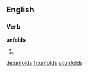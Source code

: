 ==English==

===Verb===
'''unfolds'''

# {{en-third-person singular of|unfold}}

[[de:unfolds]]
[[fr:unfolds]]
[[vi:unfolds]]